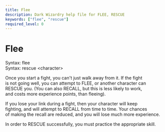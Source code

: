 ```yaml
---
title: Flee
description: Dark Wizardry help file for FLEE, RESCUE
keywords: ["flee", "rescue"]
required_level: 0
---
```


# Flee

Syntax: flee  
Syntax: rescue   \<character\>  

Once you start a fight, you can't just walk away from it.  If the fight  
is not going well, you can attempt to FLEE, or another character can  
RESCUE you.  (You can also RECALL, but this is less likely to work,  
and costs more experience points, than fleeing).  

If you lose your link during a fight, then your character will keep  
fighting, and will attempt to RECALL from time to time.  Your chances  
of making the recall are reduced, and you will lose much more experience.  

In order to RESCUE successfully, you must practice the appropriate skill.